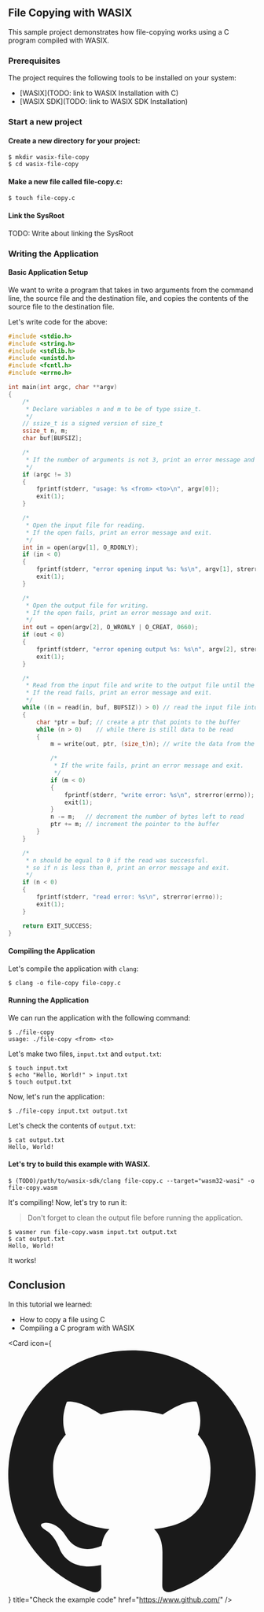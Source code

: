 ## File Copying with WASIX

This sample project demonstrates how file-copying works using a C program compiled with WASIX.

### Prerequisites

The project requires the following tools to be installed on your system:

- [WASIX](TODO: link to WASIX Installation with C)
- [WASIX SDK](TODO: link to WASIX SDK Installation)


<Steps>

### Start a new project

#### Create a new directory for your project:

```shell copy
$ mkdir wasix-file-copy
$ cd wasix-file-copy
```

#### Make a new file called file-copy.c:

```shell copy
$ touch file-copy.c
```

#### Link the SysRoot

<Callout type="error" emoji="🔴">
  TODO: Write about linking the SysRoot
</Callout>

### Writing the Application

#### Basic Application Setup

We want to write a program that takes in two arguments from the command line, the source file and the destination file, and copies the contents of the source file to the destination file.

Let's write code for the above:

```c copy filename="file-copy.c"
#include <stdio.h>
#include <string.h>
#include <stdlib.h>
#include <unistd.h>
#include <fcntl.h>
#include <errno.h>

int main(int argc, char **argv)
{
    /*
     * Declare variables n and m to be of type ssize_t.
     */
    // ssize_t is a signed version of size_t
    ssize_t n, m;
    char buf[BUFSIZ];

    /*
     * If the number of arguments is not 3, print an error message and exit.
     */
    if (argc != 3)
    {
        fprintf(stderr, "usage: %s <from> <to>\n", argv[0]);
        exit(1);
    }

    /*
     * Open the input file for reading.
     * If the open fails, print an error message and exit.
     */
    int in = open(argv[1], O_RDONLY);
    if (in < 0)
    {
        fprintf(stderr, "error opening input %s: %s\n", argv[1], strerror(errno));
        exit(1);
    }

    /*
     * Open the output file for writing.
     * If the open fails, print an error message and exit.
     */
    int out = open(argv[2], O_WRONLY | O_CREAT, 0660);
    if (out < 0)
    {
        fprintf(stderr, "error opening output %s: %s\n", argv[2], strerror(errno));
        exit(1);
    }

    /*
     * Read from the input file and write to the output file until the read fails.
     * If the read fails, print an error message and exit.
     */
    while ((n = read(in, buf, BUFSIZ)) > 0) // read the input file into the buffer
    {
        char *ptr = buf; // create a ptr that points to the buffer
        while (n > 0)    // while there is still data to be read
        {
            m = write(out, ptr, (size_t)n); // write the data from the buffer to the output file

            /*
             * If the write fails, print an error message and exit.
             */
            if (m < 0)
            {
                fprintf(stderr, "write error: %s\n", strerror(errno));
                exit(1);
            }
            n -= m;   // decrement the number of bytes left to read
            ptr += m; // increment the pointer to the buffer
        }
    }

    /*
     * n should be equal to 0 if the read was successful.
     * so if n is less than 0, print an error message and exit.
     */
    if (n < 0)
    {
        fprintf(stderr, "read error: %s\n", strerror(errno));
        exit(1);
    }

    return EXIT_SUCCESS;
}
```

#### Compiling the Application

Let's compile the application with `clang`:

```shell
$ clang -o file-copy file-copy.c
```

#### Running the Application

We can run the application with the following command:

```shell
$ ./file-copy
usage: ./file-copy <from> <to>
```

Let's make two files, `input.txt` and `output.txt`:

```shell
$ touch input.txt
$ echo "Hello, World!" > input.txt
$ touch output.txt
```

Now, let's run the application:

```shell
$ ./file-copy input.txt output.txt
```

Let's check the contents of `output.txt`:

```shell
$ cat output.txt
Hello, World!
```

#### Let's try to build this example with WASIX.

```shell
$ (TODO)/path/to/wasix-sdk/clang file-copy.c --target="wasm32-wasi" -o file-copy.wasm
```

It's compiling! Now, let's try to run it:

> Don't forget to clean the output file before running the application.

```shell
$ wasmer run file-copy.wasm input.txt output.txt
$ cat output.txt
Hello, World!
```

It works!

</Steps>

## Conclusion

In this tutorial we learned:

- How to copy a file using C
- Compiling a C program with WASIX


<Card
  icon={
    <svg viewBox="0 0 24 24" className=" transform scale-[120%] mr-2">
      <path
        fill="currentColor"
        d="M12 .297c-6.63 0-12 5.373-12 12 0 5.303 3.438 9.8 8.205 11.385.6.113.82-.258.82-.577 0-.285-.01-1.04-.015-2.04-3.338.724-4.042-1.61-4.042-1.61C4.422 18.07 3.633 17.7 3.633 17.7c-1.087-.744.084-.729.084-.729 1.205.084 1.838 1.236 1.838 1.236 1.07 1.835 2.809 1.305 3.495.998.108-.776.417-1.305.76-1.605-2.665-.3-5.466-1.332-5.466-5.93 0-1.31.465-2.38 1.235-3.22-.135-.303-.54-1.523.105-3.176 0 0 1.005-.322 3.3 1.23.96-.267 1.98-.399 3-.405 1.02.006 2.04.138 3 .405 2.28-1.552 3.285-1.23 3.285-1.23.645 1.653.24 2.873.12 3.176.765.84 1.23 1.91 1.23 3.22 0 4.61-2.805 5.625-5.475 5.92.42.36.81 1.096.81 2.22 0 1.606-.015 2.896-.015 3.286 0 .315.21.69.825.57C20.565 22.092 24 17.592 24 12.297c0-6.627-5.373-12-12-12"
      />
    </svg>
  }
  title="Check the example code"
  href="https://www.github.com/"
/>
